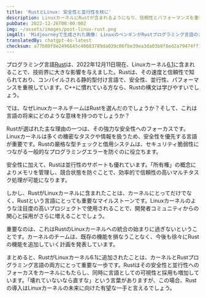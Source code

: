 ```yaml
---
title: 'RustとLinux: 安全性と並行性を核に'
description: LinuxカーネルにRustが含まれるようになり、信頼性とパフォーマンスを重視する言語が加わりました。これはRustとカーネルにとって重要なマイルストーンです。
pubDate: 2022-12-26T00:00:00Z
img: ~/assets/images/post-linux-rust.png
imgAlt: 'Midjourneyで生成された画像: LinuxのペンギンがRustプログラミング言語のカニと遊んでいる、南極、レイヤードペーパーアート、ジオラマ、シャドウボックス、ボリュメトリックライティング --v 4'
translatedBy: chatgpt-4o-latest
checksum: a77b00f8e2496645c40683789da039c06fbe39ea3da03b8f8ed2a79474ff1a3d
---
```


プログラミング言語[Rust](https://www.rust-lang.org)は、2022年12月11日現在、Linuxカーネル[6.1](https://lkml.org/lkml/2022/12/11/206)に含まれることで、技術界に大きな影響を与えました。Rustは、その速度と信頼性で知られており、コンパイルされる静的型付け言語で、安全性、並行性、パフォーマンスを重視しています。C++に慣れている方なら、Rustの構文は学びやすいでしょう。

では、なぜLinuxカーネルチームはRustを選んだのでしょうか？そして、これは言語の将来にどのような意味を持つのでしょうか？

Rustが選ばれた主な理由の一つは、その強力な安全性へのフォーカスです。Linuxカーネルは多くの機密なタスクや情報を扱うため、安全性を優先する言語が重要です。Rustの厳格な型チェックと借用システムは、セキュリティ脆弱性につながる一般的なプログラミングエラーを防ぐのに役立ちます。

安全性に加えて、Rustは並行性のサポートも優れています。「所有権」の概念によりメモリを管理し、競合状態を防ぐことで、効率的で信頼性の高いマルチタスク処理が可能になります。

しかし、RustがLinuxカーネルに含まれたことは、カーネルにとってだけでなく、Rustという言語にとっても重要なマイルストーンです。Linuxカーネルのような注目度の高いプロジェクトで使用されることで、開発者コミュニティからの関心と採用がさらに増えることでしょう。

重要なのは、これはRustのLinuxカーネルへの統合の始まりに過ぎないということです。カーネルのチームは、既存の機能を損なうことなく、今後も徐々にRustの機能を追加していく計画を発表しています。

まとめると、RustがLinuxカーネル6.1に追加されたことは、カーネルとRustプログラミング言語の両方にとって重要な一歩です。Rustはその安全性と並行性へのフォーカスをカーネルにもたらし、同時に言語としての可視性と採用も増加しています。「壊れていないなら直すな」という言葉がありますが、この場合、Rustの導入はLinuxカーネルの未来に向けた有望な一手と言えるでしょう。

